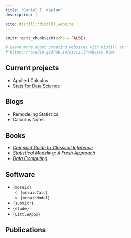 ```yaml
---
title: "Daniel T. Kaplan"
description: |
   
site: distill::distill_website
---
```


```r
knitr::opts_chunk$set(echo = FALSE)

# Learn more about creating websites with Distill at:
# https://rstudio.github.io/distill/website.html

```

## Current projects

- Applied Calculus
- [Stats for Data Science](https://dtkaplan.github.io/SDS-book/)


## Blogs

- Remodeling Statistics
- Calculus Notes

## Books

- [*Compact Guide to Classical Inference*](https://dtkaplan.github.io/CompactInference/)
- [*Statistical Modeling: A Fresh Approach*](https://dtkaplan.github.io/SDS-book)
- [*Data Computing*](https://dtkaplan.github.io/DataComputingEbook/)

## Software

- `{mosaic}`
    - `{mosaicCalc}`
    - `{mosaicModel}`
- `{submitr}`
- `{etude}`
- `{LittleApps}`

## Publications